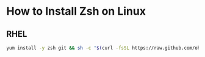 # How to Install Zsh on Linux

## RHEL
```bash
yum install -y zsh git && sh -c "$(curl -fsSL https://raw.github.com/ohmyzsh/ohmyzsh/master/tools/install.sh)"
```